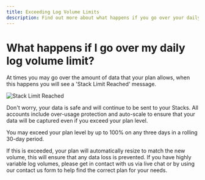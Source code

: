 ```yaml
---
title: Exceeding Log Volume Limits
description: Find out more about what happens if you go over your daily log volume limit in this help article from Logit.io.
---
```


# What happens if I go over my daily log volume limit?

At times you may go over the amount of data that your plan allows, when this happens you will see a 'Stack Limit Reached' message.

![Stack Limit Reached](@/images/help/subscription-usage/stack-limit-reached.png)

Don't worry, your data is safe and will continue to be sent to your Stacks. All accounts include over-usage protection and auto-scale to ensure that your data will be captured even if you exceed your plan level.

<Callout type="info">
  You may exceed your plan level by up to 100% on any three days in a rolling 30-day period.
</Callout>

If this is exceeded, your plan will automatically resize to match the new volume, this will ensure that any data loss is prevented. If you have highly variable log volumes, please get in contact with us via live chat or by using our contact us form to help find the correct plan for your needs.
